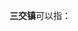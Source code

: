'''三交镇'''可以指：
{{PRC admin/disambig|14/09/02/102/000|14/11/24/105/000|14/11/25/105/000}}
{{disambig|cat=三字中国镇名消歧义}}